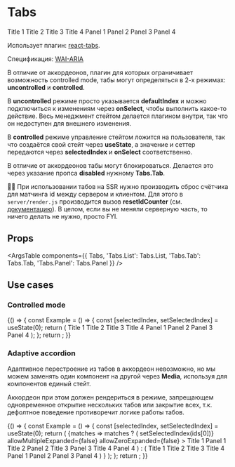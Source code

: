 
<Meta title="Standart / Tabs" component={Tabs} decorators={[centeredDecorator]} />

# Tabs

<Story name="Uncontrolled mode">
    <Tabs defaultIndex={0}>
        <Tabs.List>
            <Tabs.Tab>Title 1</Tabs.Tab>
            <Tabs.Tab>Title 2</Tabs.Tab>
            <Tabs.Tab disabled>Title 3</Tabs.Tab>
            <Tabs.Tab>Title 4</Tabs.Tab>
        </Tabs.List>
        <Tabs.Panel>Panel 1</Tabs.Panel>
        <Tabs.Panel>Panel 2</Tabs.Panel>
        <Tabs.Panel>Panel 3</Tabs.Panel>
        <Tabs.Panel>Panel 4</Tabs.Panel>
    </Tabs>
</Story>

Использует плагин: [react-tabs](https://github.com/reactjs/react-tabs).

Спецификация: [WAI-ARIA](https://www.w3.org/TR/wai-aria-practices/#tabpanel)

В отличие от аккордеонов, плагин для которых ограничивает возможность controlled mode, табы могут определяться в 2-х режимах: **uncontrolled** и **controlled**.

В **uncontrolled** режиме просто указывается **defaultIndex** и можно подключиться к изменениям через **onSelect**, чтобы выполнить какое-то действие. Весь менеджмент стейтом делается плагином внутри, так что он недоступен для внешнего изменения.

В **controlled** режиме управление стейтом ложится на пользователя, так что создаётся свой стейт через **useState**, а значение и сеттер передаются через **selectedIndex** и **onSelect** соответственно.

В отличие от аккордеонов табы могут блокироваться. Делается это через указание пропса **disabled** нужному **Tabs.Tab**.

☝🏿 При использовании табов на SSR нужно производить сброс счётчика для матчинга id между сервером и клиентом. Для этого в `server/render.js` производится вызов **resetIdCounter** (см. [документацию](https://github.com/reactjs/react-tabs#resetidcounter-void)). В целом, если вы не меняли серверную часть, то ничего делать не нужно, просто FYI.

## Props

<ArgsTable components={{ Tabs, 'Tabs.List': Tabs.List, 'Tabs.Tab': Tabs.Tab, 'Tabs.Panel': Tabs.Panel }} />

## Use cases

### Controlled mode

<Canvas>
    <Story name="Controlled mode">
        {() => {
            const Example = () => {
                const [selectedIndex, setSelectedIndex] = useState(0);
                return (
                    <Tabs selectedIndex={selectedIndex} onSelect={setSelectedIndex}>
                        <Tabs.List>
                            <Tabs.Tab>Title 1</Tabs.Tab>
                            <Tabs.Tab>Title 2</Tabs.Tab>
                            <Tabs.Tab disabled>Title 3</Tabs.Tab>
                            <Tabs.Tab>Title 4</Tabs.Tab>
                        </Tabs.List>
                        <Tabs.Panel>Panel 1</Tabs.Panel>
                        <Tabs.Panel>Panel 2</Tabs.Panel>
                        <Tabs.Panel>Panel 3</Tabs.Panel>
                        <Tabs.Panel>Panel 4</Tabs.Panel>
                    </Tabs>
                );
            };
            return <Example />;
        }}
    </Story>
</Canvas>

### Adaptive accordion

Адаптивное перестроение из табов в аккордеон невозможно, но мы можем заменять один компонент на другой через **Media**, используя для компонентов единый стейт.

Аккордеон при этом должен рендериться в режиме, запрещающем одновременное открытие нескольких табов или закрытие всех, т.к. дефолтное поведение противоречит логике работы табов.

<Canvas>
    <Story name="Adaptive accordion">
        {() => {
            const Example = () => {
                const [selectedIndex, setSelectedIndex] = useState(0);
                return (
                    <Media query={{ maxWidth: 767 }}>
                        {matches =>
                            matches ? (
                                <Accordion
                                    preExpanded={[selectedIndex]}
                                    onChange={ids => setSelectedIndex(ids[0])}
                                    allowMultipleExpanded={false}
                                    allowZeroExpanded={false}
                                >
                                    <Accordion.Item uuid={0}>
                                        <Accordion.Heading>
                                            <Accordion.Button>Title 1</Accordion.Button>
                                        </Accordion.Heading>
                                        <Accordion.Panel>Panel 1</Accordion.Panel>
                                    </Accordion.Item>
                                    <Accordion.Item uuid={1}>
                                        <Accordion.Heading>
                                            <Accordion.Button>Title 2</Accordion.Button>
                                        </Accordion.Heading>
                                        <Accordion.Panel>Panel 2</Accordion.Panel>
                                    </Accordion.Item>
                                    <Accordion.Item uuid={2}>
                                        <Accordion.Heading>
                                            <Accordion.Button>Title 3</Accordion.Button>
                                        </Accordion.Heading>
                                        <Accordion.Panel>Panel 3</Accordion.Panel>
                                    </Accordion.Item>
                                    <Accordion.Item uuid={3}>
                                        <Accordion.Heading>
                                            <Accordion.Button>Title 4</Accordion.Button>
                                        </Accordion.Heading>
                                        <Accordion.Panel>Panel 4</Accordion.Panel>
                                    </Accordion.Item>
                                </Accordion>
                            ) : (
                                <Tabs selectedIndex={selectedIndex} onSelect={setSelectedIndex}>
                                    <Tabs.List>
                                        <Tabs.Tab>Title 1</Tabs.Tab>
                                        <Tabs.Tab>Title 2</Tabs.Tab>
                                        <Tabs.Tab>Title 3</Tabs.Tab>
                                        <Tabs.Tab>Title 4</Tabs.Tab>
                                    </Tabs.List>
                                    <Tabs.Panel>Panel 1</Tabs.Panel>
                                    <Tabs.Panel>Panel 2</Tabs.Panel>
                                    <Tabs.Panel>Panel 3</Tabs.Panel>
                                    <Tabs.Panel>Panel 4</Tabs.Panel>
                                </Tabs>
                            )
                        }
                    </Media>
                );
            };
            return <Example />;
        }}
    </Story>
</Canvas>
